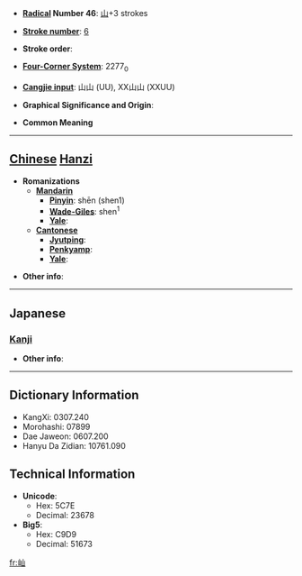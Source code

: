 * '''[[Wiktionary:Chinese radical index| Radical]] Number 46''': [[Wiktionary:Chinese radical index 山|山]]+3 strokes

* '''[[Wiktionary:Chinese total strokes index|Stroke number]]''': [[Wiktionary:Chinese total strokes index 6|6]]

* '''Stroke order''': 

* '''[[Wiktionary:Chinese four corner index|Four-Corner System]]''': 2277<sub>0</sub>

* '''[[Wiktionary:Chinese Cangjie index|Cangjie input]]''': 山山 (UU), XX山山 (XXUU)

* '''Graphical Significance and Origin''': 

* '''Common Meaning'''

----

== [[Chinese]] [[Hanzi]] ==

* '''Romanizations'''
** '''[[Mandarin]]'''
*** '''[[Pinyin]]''': shēn (shen1)
*** '''[[Wade-Giles]]''': shen<sup>1</sup>
*** '''[[Yale]]''': 
** '''[[Cantonese]]'''
*** '''[[Jyutping]]''':
*** '''[[Penkyamp]]''': 
*** '''[[Yale]]''': 

* '''Other info''': 

----

==Japanese==
===[[Kanji]]===
{{kanji|on readings=[[しん]] (shin), [[さん]] (san)
|kun readings=
}}

* '''Other info''':  

----

== Dictionary Information ==

* KangXi: 0307.240
* Morohashi: 07899
* Dae Jaweon: 0607.200
* Hanyu Da Zidian: 10761.090

== Technical Information ==

* '''Unicode''':
** Hex: 5C7E
** Decimal: 23678
* '''Big5''':
** Hex: C9D9
** Decimal: 51673

[[fr:屾]]